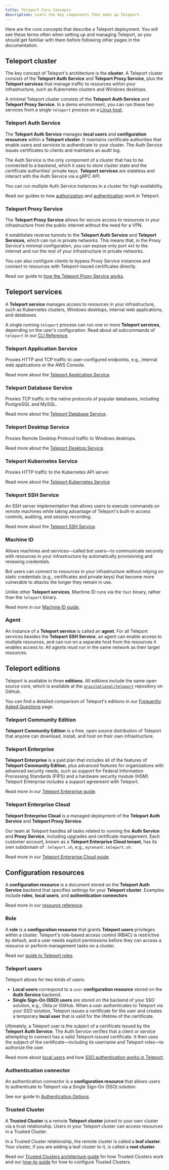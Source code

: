 ```yaml
---
title: Teleport Core Concepts
description: Learn the key components that make up Teleport.
---
```


Here are the core concepts that describe a Teleport deployment. You will see
these terms often when setting up and managing Teleport, so you should get
familiar with them before following other pages in the documentation.

## Teleport cluster

The key concept of Teleport's architecture is the **cluster**. A Teleport
cluster consists of the **Teleport Auth Service** and **Teleport Proxy
Service**, plus the **Teleport services** that manage traffic to resources
within your infrastructure, such as Kubernetes clusters and Windows desktops.

A minimal Teleport cluster consists of the **Teleport Auth Service** and
**Teleport Proxy Service**. In a demo environment, you can run these two
services from a single `teleport` process on a [Linux
host](./get-started.mdx).

### Teleport Auth Service

The **Teleport Auth Service** manages **local users** and **configuration
resources** within a **Teleport cluster**. It maintains certificate authorities
that enable users and services to authenticate to your cluster. The Auth Service
issues certificates to clients and maintains an audit log.

The Auth Service is the only component of a cluster that has to be connected to
a backend, which it uses to store cluster state and the certificate authorities'
private keys. **Teleport services** are stateless and interact with the Auth
Service via a gRPC API.

You can run multiple Auth Service instances in a cluster for high availability.

Read our guides to how [authorization](./architecture/authorization.mdx) and
[authentication](./architecture/authentication.mdx) work in Teleport.

### Teleport Proxy Service

The **Teleport Proxy Service** allows for secure access to resources in your
infrastructure from the public internet without the need for a VPN. 

It establishes reverse tunnels to the **Teleport Auth Service** and **Teleport
Services**, which can run in private networks. This means that, in the Proxy
Service's minimal configuration, you can expose only port `443` to the internet
and run the rest of your infrastructure in private networks.

You can also configure clients to bypass Proxy Service instances and connect to
resources with Teleport-issued certificates directly. 

Read our guide to [how the Teleport Proxy Service
works](./architecture/proxy.mdx).

## Teleport services

A **Teleport service** manages access to resources in your infrastructure, such
as Kubernetes clusters, Windows desktops, internal web applications, and
databases.

A single running `teleport` process can run one or more **Teleport services**,
depending on the user's configuration. Read about all subcommands of `teleport`
in our [CLI Reference](./reference/cli.mdx#teleport).

### Teleport Application Service

Proxies HTTP and TCP traffic to user-configured endpoints, e.g., internal web
applications or the AWS Console.

Read more about the [Teleport Application
Service](./application-access/introduction.mdx).

### Teleport Database Service

Proxies TCP traffic in the native protocols of popular databases, including
PostgreSQL and MySQL. 

Read more about the [Teleport Database
Service](./database-access/introduction.mdx).

### Teleport Desktop Service

Proxies Remote Desktop Protocol traffic to Windows desktops.

Read more about the [Teleport Desktop
Service](./desktop-access/introduction.mdx).

### Teleport Kubernetes Service

Proxies HTTP traffic to the Kubernetes API server.

Read more about the [Teleport Kubernetes
Service](./kubernetes-access/introduction.mdx)

### Teleport SSH Service 

An SSH server implementation that allows users to execute commands on remote
machines while taking advantage of Teleport's built-in access controls,
auditing, and session recording.

Read more about the [Teleport SSH Service](./server-access/introduction.mdx).

### Machine ID

Allows machines and services—called bot users—to communicate securely with
resources in your infrastructure by automatically provisioning and renewing
credentials. 

Bot users can connect to resources in your infrastructure without relying
on static credentials (e.g., certificates and private keys) that become more
vulnerable to attacks the longer they remain in use.

Unlike other **Teleport services**, Machine ID runs via the `tbot` binary,
rather than the `teleport` binary.

Read more in our [Machine ID guide](./machine-id/introduction.mdx).

### Agent

An instance of a **Teleport service** is called an **agent**. For all Teleport
services besides the **Teleport SSH Service**, an agent can enable access to
multiple resources, and can run on a separate host from the resources it enables
access to. All agents must run in the same network as their target resources.

## Teleport editions

Teleport is available in three **editions**. All editions include the same open
source core, which is available at the
[`gravitational/teleport`](https://github.com/gravitational/teleport) repository
on GitHub.

You can find a detailed comparison of Teleport's editions in our [Frequently
Asked Questions](./faq.mdx#how-is-open-source-different-from-enterprise) page.

### Teleport Community Edition

**Teleport Community Edition** is a free, open source distribution of Teleport
that anyone can download, install, and host on their own infrastructure.

### Teleport Enterprise

**Teleport Enterprise** is a paid plan that includes all of the features of
**Teleport Community Edition**, plus advanced features for organizations with
advanced security needs, such as support for Federal Information Processing
Standards (FIPS) and a hardware security module (HSM). Teleport Enterprise
includes a support agreement with Teleport.

Read more in our [Teleport Enterprise
guide](./choose-an-edition/teleport-enterprise/introduction.mdx).

### Teleport Enterprise Cloud

**Teleport Enterprise Cloud** is a managed deployment of the **Teleport Auth
Service** and **Teleport Proxy Service**.

Our team at Teleport handles all tasks related to running the **Auth Service**
and **Proxy Service**, including upgrades and certificate management. Each
customer account, known as a **Teleport Enterprise Cloud tenant**, has its own
subdomain of `.teleport.sh`, e.g., `mytenant.teleport.sh`.

Read more in our [Teleport Enterprise Cloud
guide](./choose-an-edition/teleport-cloud/introduction.mdx).

## Configuration resources

A **configuration resource** is a document stored on the **Teleport Auth
Service** backend that specifies settings for your **Teleport cluster**.
Examples include **roles**, **local users**, and **authentication connectors**

Read more in our [resource reference](./reference/resources.mdx).

### Role

A **role** is a **configuration resource** that grants **Teleport users**
privileges within a cluster. Teleport's role-based access control (RBAC) is
restrictive by default, and a user needs explicit permissions before they can
access a resource or perform management tasks on a cluster.

Read our [guide to Teleport roles](./access-controls/guides/role-templates.mdx).

### Teleport users

Teleport allows for two kinds of users:

- **Local users** correspond to a `user` **configuration resource** stored on
  the **Auth Service** backend.
- **Single Sign-On (SSO) users** are stored on the backend of your SSO solution,
  e.g., Okta or GitHub. When a user authenticates to Teleport via your SSO
  solution, Teleport issues a certificate for the user and creates a temporary
  **local user** that is valid for the lifetime of the certificate.

Ultimately, a Teleport user is the subject of a certificate issued by the
**Teleport Auth Service**. The Auth Service verifies that a client or service
attempting to connect has a valid Teleport-issued certificate. It then uses the
subject of the certificate—including its username and Teleport roles—to
authorize the user.  

Read more about [local users](./reference/authentication.mdx) and how [SSO
authentication works in Teleport](./access-controls/sso.mdx).

### Authentication connector

An authentication connector is a **configuration resource** that allows users to
authenticate to Teleport via a Single Sign-On (SSO) solution. 

See our guide to [Authentication Options](./reference/authentication.mdx).

### Trusted Cluster

A **Trusted Cluster** is a remote **Teleport cluster** joined to your own
cluster via a trust relationship. Users in your Teleport cluster can access
resources in a Trusted Cluster.

In a Trusted Cluster relationship, the remote cluster is called a **leaf
cluster**. Your cluster, if you are adding a leaf cluster to it, is called a
**root cluster**. 

Read our [Trusted Clusters architecture
guide](./architecture/trustedclusters.mdx) for how Trusted Clusters work and our
[how-to guide](./management/admin/trustedclusters.mdx) for how to configure
Trusted Clusters.
